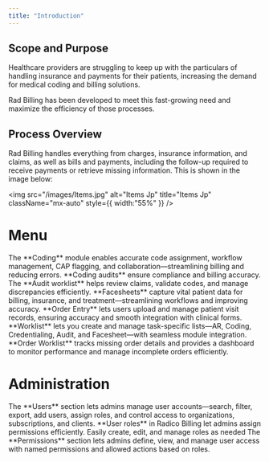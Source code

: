 ```yaml
---
title: "Introduction"
---
```


## **Scope and Purpose**

Healthcare providers are struggling to keep up with the particulars of handling insurance and payments for their patients, increasing the demand for medical coding and billing solutions.

Rad Billing has been developed to meet this fast-growing need and maximize the efficiency of those processes.

## **Process Overview**

Rad Billing handles everything from charges, insurance information, and claims, as well as bills and payments, including the follow-up required to receive payments or retrieve missing information. This is shown in the image below:

<img
  src="/images/Items.jpg"
  alt="Items Jp"
  title="Items Jp"
  className="mx-auto"
  style={{ width:"55%" }}
/>

# Menu

<CardGroup cols={3}>
  <Card title="Coding" icon="code" href="https://radicobilling.mintlify.app/Radico-Billing/Coding">
    The **Coding** module enables accurate code assignment, workflow management, CAP flagging, and collaboration—streamlining billing and reducing errors.
  </Card>
  <Card title="Coding Audit" icon="display-code" href="https://radicobilling.mintlify.app/Radico-Billing/Coding_Audit">
    **Coding audits** ensure compliance and billing accuracy. The **Audit worklist** helps review claims, validate codes, and manage discrepancies efficiently.
  </Card>
  <Card title="Facesheet" icon="sheet-plastic" href="https://radicobilling.mintlify.app/Radico-Billing/Facesheet">
    **Facesheets** capture vital patient data for billing, insurance, and treatment—streamlining workflows and improving accuracy.
  </Card>
  <Card title="Order Entry" icon="rectangle-list" href="https://radicobilling.mintlify.app/Radico-Billing/Order_Entry">
    **Order Entry** lets users upload and manage patient visit records, ensuring accuracy and smooth integration with clinical forms.
  </Card>
  <Card title="Worklist" icon="list" href="https://radicobilling.mintlify.app/Radico-Billing/Worklist">
    **Worklist** lets you create and manage task-specific lists—AR, Coding, Credentialing, Audit, and Facesheet—with seamless module integration.
  </Card>
  <Card title="Order Worklist" icon="list-radio" href="https://radicobilling.mintlify.app/Radico-Billing/Orders_Worklist">
    **Order Worklist** tracks missing order details and provides a dashboard to monitor performance and manage incomplete orders efficiently.
  </Card>
</CardGroup>

# Administration

<CardGroup cols={3}>
  <Card title="User" icon="circle-user" href="https://radicobilling.mintlify.app/Radico-Billing/Users">
    The **Users** section lets admins manage user accounts—search, filter, export, add users, assign roles, and control access to organizations, subscriptions, and clients.
  </Card>
  <Card title="Role" icon="user-check" href="https://radicobilling.mintlify.app/Radico-Billing/Role">
    **User roles** in Radico Billing let admins assign permissions efficiently. Easily create, edit, and manage roles as needed
  </Card>
  <Card title="Permission" icon="shield-check" href="https://radicobilling.mintlify.app/Radico-Billing/Permissions">
    The **Permissions** section lets admins define, view, and manage user access with named permissions and allowed actions based on roles.
  </Card>
</CardGroup>